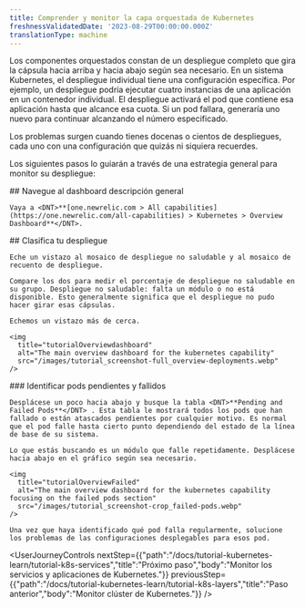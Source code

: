 ```yaml
---
title: Comprender y monitor la capa orquestada de Kubernetes
freshnessValidatedDate: '2023-08-29T00:00:00.000Z'
translationType: machine
---
```


Los componentes orquestados constan de un despliegue completo que gira la cápsula hacia arriba y hacia abajo según sea necesario. En un sistema Kubernetes, el despliegue individual tiene una configuración específica. Por ejemplo, un despliegue podría ejecutar cuatro instancias de una aplicación en un contenedor individual. El despliegue activará el pod que contiene esa aplicación hasta que alcance esa cuota. Si un pod fallara, generaría uno nuevo para continuar alcanzando el número especificado.

Los problemas surgen cuando tienes docenas o cientos de despliegues, cada uno con una configuración que quizás ni siquiera recuerdes.

Los siguientes pasos lo guiarán a través de una estrategia general para monitor su despliegue:

<Steps>
  <Step>
    ## Navegue al dashboard descripción general

    Vaya a <DNT>**[one.newrelic.com > All capabilities](https://one.newrelic.com/all-capabilities) > Kubernetes > Overview Dashboard**</DNT>.
  </Step>

  <Step>
    ## Clasifica tu despliegue

    Eche un vistazo al mosaico de despliegue no saludable y al mosaico de recuento de despliegue.

    Compare los dos para medir el porcentaje de despliegue no saludable en su grupo. Despliegue no saludable: falta un módulo o no está disponible. Esto generalmente significa que el despliegue no pudo hacer girar esas cápsulas.

    Echemos un vistazo más de cerca.

    <img
      title="tutorialOverviewdashboard"
      alt="The main overview dashboard for the kubernetes capability"
      src="/images/tutorial_screenshot-full_overview-deployments.webp"
    />
  </Step>

  <Step>
    ### Identificar pods pendientes y fallidos

    Desplácese un poco hacia abajo y busque la tabla <DNT>**Pending and Failed Pods**</DNT> . Esta tabla le mostrará todos los pods que han fallado o están atascados pendientes por cualquier motivo. Es normal que el pod falle hasta cierto punto dependiendo del estado de la línea de base de su sistema.

    Lo que estás buscando es un módulo que falle repetidamente. Desplácese hacia abajo en el gráfico según sea necesario.

    <img
      title="tutorialOverviewFailed"
      alt="The main overview dashboard for the kubernetes capability focusing on the failed pods section"
      src="/images/tutorial_screenshot-crop_failed-pods.webp"
    />

    Una vez que haya identificado qué pod falla regularmente, solucione los problemas de las configuraciones desplegables para esos pod.
  </Step>
</Steps>

<UserJourneyControls
  nextStep={{"path":"/docs/tutorial-kubernetes-learn/tutorial-k8s-services","title":"Próximo paso","body":"Monitor los servicios y aplicaciones de Kubernetes."}}
  previousStep={{"path":"/docs/tutorial-kubernetes-learn/tutorial-k8s-layers","title":"Paso anterior","body":"Monitor clúster de Kubernetes."}}
/>
